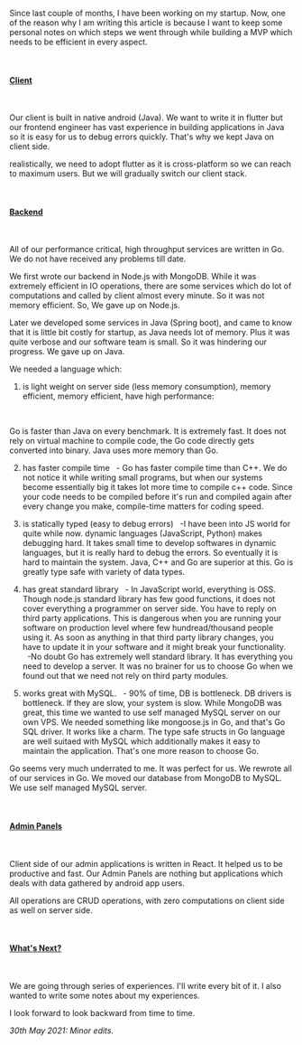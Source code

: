 Since last couple of months, I have been working on my startup. Now, one of the reason why I am writing this article is because I want to keep some personal notes
on which steps we went through while building a MVP which needs to be efficient in every aspect.

<br />

#### <u>Client</u>

<br />

Our client is built in native android (Java). We want to write it in
flutter but our frontend engineer has vast experience in building applications in
Java so it is easy for us to debug errors quickly. That's why we kept Java on client
side.

realistically, we need to adopt flutter as it is cross-platform so we can
reach to maximum users. But we will gradually switch our client stack.

<br />

#### <u>Backend</u>

<br />

All of our performance critical, high throughput services are written in Go. We do not have
received any problems till date.

We first wrote our backend in Node.js with MongoDB. While it was extremely efficient in IO operations,
there are some services which do lot of computations and called by client almost every minute. So it was
not memory efficient. So, We gave up on Node.js.

Later we developed some services in Java (Spring boot), and came to know that it is little bit costly for startup,
as Java needs lot of memory. Plus it was quite verbose and our software team is small. So it was hindering our progress. We gave up on Java.

We needed a language which:
  
  1. is light weight on server side (less memory consumption), memory efficient, memory efficient, have high performance:
     
     <br />
     
   Go is faster than Java on every benchmark. It is extremely fast. It does not rely on virtual machine to compile code, 
   the Go code directly gets converted into binary. Java uses more memory than Go.
    
  2. has faster compile time
    &nbsp; - Go has faster compile time than C++. We do not notice it while writing small programs, but when our systems become essentially big it takes lot more     time to compile c++ code. Since your code needs to be compiled before it's run and compiled again after every change you make, compile-time matters for coding
    speed.
    
  3. is statically typed (easy to debug errors)
    &nbsp; -I have been into JS world for quite while now. dynamic languages (JavaScript, Python) makes debugging hard. It takes small time to develop softwares       in dynamic languages, but it is really hard to debug the errors. So eventually it is hard to maintain the system. Java, C++ and Go are superior at this. 
    Go is greatly type safe with variety of data types.  
  
  4. has great standard library
    &nbsp; - In JavaScript world, everything is OSS. Though node.js standard library has few good functions, it does not cover everything a programmer on server       side. You have to reply on third party applications. This is dangerous when you are running your software on production level where few hundread/thousand         people using it. As soon as anything in that third party library changes, you have to update it in your software and it might break your functionality.     
    &nbsp; -No doubt Go has extremely well standard library. It has everything you need to develop a server. It was no brainer for us to choose Go when we found       out that we need not rely on third party modules.
    
  
  5. works great with MySQL.
    &nbsp; - 90% of time, DB is bottleneck. DB drivers is bottleneck. If they are slow, your system is slow. While MongoDB was great, this time we wanted to use
    self managed MySQL server on our own VPS. We needed something like mongoose.js in Go, and that's Go SQL driver. It works like a charm. The type safe structs       in Go language are well suitaed with MySQL which additionally makes it easy to maintain the application. That's one more reason 
    to choose Go.

  
Go seems very much underrated to me. It was perfect for us. We rewrote all of our services in Go. We moved our database from MongoDB to MySQL. We use
self managed MySQL server.

<br />

#### <u>Admin Panels</u>

<br />

Client side of our admin applications is written in React. It helped us to be productive and fast. Our Admin Panels
are nothing but applications which deals with data gathered by android app users.

All operations are CRUD operations, with
zero computations on client side as well on server side.

<br />

#### <u>What's Next?</u>

<br />

We are going through series of experiences. I'll write every bit of it. I also wanted to write some notes about my experiences.

I look forward to look backward from time to time.

<i>30th May 2021: Minor edits.</i>
